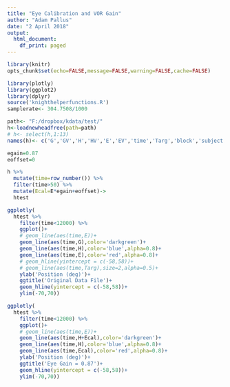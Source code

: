 ```yaml
---
title: "Eye Calibration and VOR Gain"
author: "Adam Pallus"
date: "2 April 2018"
output:
  html_document:
    df_print: paged
---
```



```r
library(knitr)
opts_chunk$set(echo=FALSE,message=FALSE,warning=FALSE,cache=FALSE)
```

```r
library(plotly)
library(ggplot2)
library(dplyr)
source('knighthelperfunctions.R')
samplerate<- 304.7508/1000

```

```r

path<- "F:/dropbox/kdata/test/"
h<-loadnewheadfree(path=path)
# h<- select(h,1:13)
names(h)<- c('G','GV','H','HV','E','EV','time','Targ','block','subject','blocknum','task')
```

```r
egain=0.87
eoffset=0

h %>%
  mutate(time=row_number()) %>%
  filter(time>50) %>%
  mutate(Ecal=E*egain+eoffset)->
  htest
```


```r
ggplotly(
  htest %>%
    filter(time<12000) %>%
    ggplot()+
    # geom_line(aes(time,E))+
    geom_line(aes(time,G),color='darkgreen')+
    geom_line(aes(time,H),color='blue',alpha=0.8)+
    geom_line(aes(time,E),color='red',alpha=0.8)+
    # geom_hline(yintercept = c(-58,58))+
    # geom_line(aes(time,Targ),size=2,alpha=0.5)+
    ylab('Position (deg)')+
    ggtitle('Original Data File')+
    geom_hline(yintercept = c(-58,58))+
    ylim(-70,70))
```



```r
ggplotly(
  htest %>%
    filter(time<12000) %>%
    ggplot()+
    # geom_line(aes(time,E))+
    geom_line(aes(time,H+Ecal),color='darkgreen')+
    geom_line(aes(time,H),color='blue',alpha=0.8)+
    geom_line(aes(time,Ecal),color='red',alpha=0.8)+
    ylab('Position (deg)')+
    ggtitle('Eye Gain = 0.87')+
    geom_hline(yintercept = c(-58,58))+
    ylim(-70,70))
```
